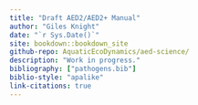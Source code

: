 ```yaml
---
title: "Draft AED2/AED2+ Manual"
author: "Giles Knight"
date: "`r Sys.Date()`"
site: bookdown::bookdown_site
github-repo: AquaticEcoDynamics/aed-science/
description: "Work in progress."
bibliography: ["pathogens.bib"]
biblio-style: "apalike"
link-citations: true
---
```



